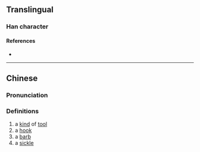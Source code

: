 {{character info}}
==Translingual==

===Han character===
{{Han char|rn=18|rad=刀|as=12|sn=14|four=|canj=NTLN|ids=⿰登刂}}

====References====
* {{Han ref|kx=0143.410|hdz=10356.130|uh=3501|ud=13569}}

----

==Chinese==
{{zh-forms}}

===Pronunciation===
{{zh-pron
|m=dēng
|m-s=
|c=daang1,taang1
|c-t=
|g=
|h=pfs=
|j=
|md=
|mn=
|mn-t=
|w=
|x=
|mc=y
|oc=y
|cat=n
}}

===Definitions===
{{zh-hanzi}}

# a [[kind]] of [[tool]]
# a [[hook]]
# a [[barb]]
# a [[sickle]]

{{zh-cat|Tools}}